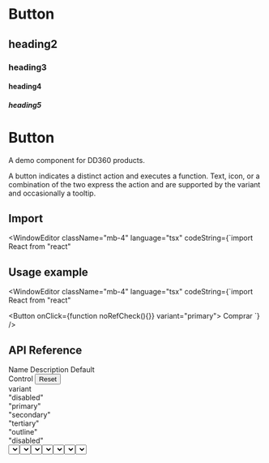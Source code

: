 # Button
## heading2
### heading3
#### heading4
##### heading5

# Button

A demo component for DD360 products.

A button indicates a distinct action and executes a function. Text, icon, or a combination of the two express the action and are supported by the variant and occasionally a tooltip.

## Import

<WindowEditor className="mb-4" language="tsx" codeString={`import React from "react"

## Usage example

<WindowEditor className="mb-4" language="tsx" codeString={`import React from "react"

<Button 
  onClick={function noRefCheck(){}} 
  variant="primary">
  Comprar
</Button>`} />

## API Reference

<Table>
    <Table.Header>
        <Table.HeaderRow>
            <Table.HeaderCell style={{ minWidth: 150 }}>Name</Table.HeaderCell>
            <Table.HeaderCell style={{ minWidth: 150 }}>Description</Table.HeaderCell>
            <Table.HeaderCell style={{ minWidth: 150 }}>Default</Table.HeaderCell>
            <Table.HeaderCell style={{ minWidth: 150 }}>
                <div className="flex justify-between items-center">
                    <span>Control</span>
                    <Button varian="outline">Reset</Button>
                </div>
            </Table.HeaderCell>
        </Table.HeaderRow>
    </Table.Header>
    <Table.Body>
        <Table.Row >
            <Table.Cell className="py-4">variant</Table.Cell>
            <Table.Cell className="py-4">
                <div className="grid grid-cols-3 gap-2" style={{ width: 'fit-content' }}>
                    <div className="rounded-sm p-1 bg-gray-50 border border-gray-200 text-gray-500" style={{ width: 'fit-content' }}>"disabled"</div>
                    <div className="rounded-sm p-1 bg-gray-50 border border-gray-200 text-gray-500" style={{ width: 'fit-content' }}>"primary"</div>
                    <div className="rounded-sm p-1 bg-gray-50 border border-gray-200 text-gray-500" style={{ width: 'fit-content' }}>"secondary"</div>
                    <div className="rounded-sm p-1 bg-gray-50 border border-gray-200 text-gray-500" style={{ width: 'fit-content' }}>"tertiary"</div>
                    <div className="rounded-sm p-1 bg-gray-50 border border-gray-200 text-gray-500" style={{ width: 'fit-content' }}>"outline"</div>
                </div>
            </Table.Cell>
            <Table.Cell className="py-4">
                <div className="rounded-sm p-1 bg-gray-50 border border-gray-200 text-gray-500" style={{ width: 'fit-content' }}>"disabled"</div>
            </Table.Cell>
            <Table.Cell className="py-4">
                <Select
                        variant="outlined"
                        rounded="lg"
                        optionsList={{
                            disabled: {
                                label: 'elige una opcion',
                                disabled: true
                            },
                            primary: {
                                label: 'Primary'
                            },
                            secondary: {
                                label: 'Secondary'
                            },
                            tertiary: {
                                label: 'tertiary',
                            }
                        }}
                    />
            </Table.Cell>
        </Table.Row>
        <Table.Row >
            <Table.Cell className="py-4">Children</Table.Cell>
            <Table.Cell className="py-4">
                <div className="grid grid-cols-3 gap-2" style={{ width: 'fit-content' }}>
                    <div className="rounded-sm p-1 bg-gray-50 border border-gray-200 text-gray-500" style={{ width: 'fit-content' }}>"disabled"</div>
                    <div className="rounded-sm p-1 bg-gray-50 border border-gray-200 text-gray-500" style={{ width: 'fit-content' }}>"primary"</div>
                    <div className="rounded-sm p-1 bg-gray-50 border border-gray-200 text-gray-500" style={{ width: 'fit-content' }}>"secondary"</div>
                    <div className="rounded-sm p-1 bg-gray-50 border border-gray-200 text-gray-500" style={{ width: 'fit-content' }}>"tertiary"</div>
                    <div className="rounded-sm p-1 bg-gray-50 border border-gray-200 text-gray-500" style={{ width: 'fit-content' }}>"outline"</div>
                </div>
            </Table.Cell>
            <Table.Cell className="py-4">
                <div className="rounded-sm p-1 bg-gray-50 border border-gray-200 text-gray-500" style={{ width: 'fit-content' }}>"disabled"</div>
            </Table.Cell>
            <Table.Cell className="py-4">
                <Select
                        variant="outlined"
                        rounded="lg"
                        optionsList={{
                            disabled: {
                                label: 'elige una opcion',
                                disabled: true
                            },
                            primary: {
                                label: 'Primary'
                            },
                            secondary: {
                                label: 'Secondary'
                            },
                            tertiary: {
                                label: 'tertiary',
                            }
                        }}
                    />
            </Table.Cell>
        </Table.Row>
        <Table.Row >
            <Table.Cell className="py-4">onClick</Table.Cell>
            <Table.Cell className="py-4">
                <div className="grid grid-cols-3 gap-2" style={{ width: 'fit-content' }}>
                    <div className="rounded-sm p-1 bg-gray-50 border border-gray-200 text-gray-500" style={{ width: 'fit-content' }}>"disabled"</div>
                    <div className="rounded-sm p-1 bg-gray-50 border border-gray-200 text-gray-500" style={{ width: 'fit-content' }}>"primary"</div>
                    <div className="rounded-sm p-1 bg-gray-50 border border-gray-200 text-gray-500" style={{ width: 'fit-content' }}>"secondary"</div>
                    <div className="rounded-sm p-1 bg-gray-50 border border-gray-200 text-gray-500" style={{ width: 'fit-content' }}>"tertiary"</div>
                    <div className="rounded-sm p-1 bg-gray-50 border border-gray-200 text-gray-500" style={{ width: 'fit-content' }}>"outline"</div>
                </div>
            </Table.Cell>
            <Table.Cell className="py-4">
                <div className="rounded-sm p-1 bg-gray-50 border border-gray-200 text-gray-500" style={{ width: 'fit-content' }}>"disabled"</div>
            </Table.Cell>
            <Table.Cell className="py-4">
                <Select
                        variant="outlined"
                        rounded="lg"
                        optionsList={{
                            disabled: {
                                label: 'elige una opcion',
                                disabled: true
                            },
                            primary: {
                                label: 'Primary'
                            },
                            secondary: {
                                label: 'Secondary'
                            },
                            tertiary: {
                                label: 'tertiary',
                            }
                        }}
                    />
            </Table.Cell>
        </Table.Row>
        <Table.Row >
            <Table.Cell className="py-4">Size</Table.Cell>
            <Table.Cell className="py-4">
                <div className="grid grid-cols-3 gap-2" style={{ width: 'fit-content' }}>
                    <div className="rounded-sm p-1 bg-gray-50 border border-gray-200 text-gray-500" style={{ width: 'fit-content' }}>"disabled"</div>
                    <div className="rounded-sm p-1 bg-gray-50 border border-gray-200 text-gray-500" style={{ width: 'fit-content' }}>"primary"</div>
                    <div className="rounded-sm p-1 bg-gray-50 border border-gray-200 text-gray-500" style={{ width: 'fit-content' }}>"secondary"</div>
                    <div className="rounded-sm p-1 bg-gray-50 border border-gray-200 text-gray-500" style={{ width: 'fit-content' }}>"tertiary"</div>
                    <div className="rounded-sm p-1 bg-gray-50 border border-gray-200 text-gray-500" style={{ width: 'fit-content' }}>"outline"</div>
                </div>
            </Table.Cell>
            <Table.Cell className="py-4">
                <div className="rounded-sm p-1 bg-gray-50 border border-gray-200 text-gray-500" style={{ width: 'fit-content' }}>"disabled"</div>
            </Table.Cell>
            <Table.Cell className="py-4">
                <Select
                        variant="outlined"
                        rounded="lg"
                        optionsList={{
                            disabled: {
                                label: 'elige una opcion',
                                disabled: true
                            },
                            primary: {
                                label: 'Primary'
                            },
                            secondary: {
                                label: 'Secondary'
                            },
                            tertiary: {
                                label: 'tertiary',
                            }
                        }}
                    />
            </Table.Cell>
        </Table.Row>
        <Table.Row >
            <Table.Cell className="py-4">Disabled</Table.Cell>
            <Table.Cell className="py-4">
                <div className="grid grid-cols-3 gap-2" style={{ width: 'fit-content' }}>
                    <div className="rounded-sm p-1 bg-gray-50 border border-gray-200 text-gray-500" style={{ width: 'fit-content' }}>"disabled"</div>
                    <div className="rounded-sm p-1 bg-gray-50 border border-gray-200 text-gray-500" style={{ width: 'fit-content' }}>"primary"</div>
                    <div className="rounded-sm p-1 bg-gray-50 border border-gray-200 text-gray-500" style={{ width: 'fit-content' }}>"secondary"</div>
                    <div className="rounded-sm p-1 bg-gray-50 border border-gray-200 text-gray-500" style={{ width: 'fit-content' }}>"tertiary"</div>
                    <div className="rounded-sm p-1 bg-gray-50 border border-gray-200 text-gray-500" style={{ width: 'fit-content' }}>"outline"</div>
                </div>
            </Table.Cell>
            <Table.Cell className="py-4">
                <div className="rounded-sm p-1 bg-gray-50 border border-gray-200 text-gray-500" style={{ width: 'fit-content' }}>"disabled"</div>
            </Table.Cell>
            <Table.Cell className="py-4">
                <Select
                        variant="outlined"
                        rounded="lg"
                        optionsList={{
                            disabled: {
                                label: 'elige una opcion',
                                disabled: true
                            },
                            primary: {
                                label: 'Primary'
                            },
                            secondary: {
                                label: 'Secondary'
                            },
                            tertiary: {
                                label: 'tertiary',
                            }
                        }}
                    />
            </Table.Cell>
        </Table.Row>
        <Table.Row >
            <Table.Cell className="py-4">isLoading</Table.Cell>
            <Table.Cell className="py-4">
                <div className="grid grid-cols-3 gap-2" style={{ width: 'fit-content' }}>
                    <div className="rounded-sm p-1 bg-gray-50 border border-gray-200 text-gray-500" style={{ width: 'fit-content' }}>"disabled"</div>
                    <div className="rounded-sm p-1 bg-gray-50 border border-gray-200 text-gray-500" style={{ width: 'fit-content' }}>"primary"</div>
                    <div className="rounded-sm p-1 bg-gray-50 border border-gray-200 text-gray-500" style={{ width: 'fit-content' }}>"secondary"</div>
                    <div className="rounded-sm p-1 bg-gray-50 border border-gray-200 text-gray-500" style={{ width: 'fit-content' }}>"tertiary"</div>
                    <div className="rounded-sm p-1 bg-gray-50 border border-gray-200 text-gray-500" style={{ width: 'fit-content' }}>"outline"</div>
                </div>
            </Table.Cell>
            <Table.Cell className="py-4">
                <div className="rounded-sm p-1 bg-gray-50 border border-gray-200 text-gray-500" style={{ width: 'fit-content' }}>"disabled"</div>
            </Table.Cell>
            <Table.Cell className="py-4">
                <div className="flex gap-4 items-center">
                    <Switch setToggle={() => {}} toggle />
                    <Text bold size="base">True</Text>
                </div>
            </Table.Cell>
        </Table.Row>
        <Table.Row >
            <Table.Cell className="py-4">ClassName</Table.Cell>
            <Table.Cell className="py-4">
                <div className="grid grid-cols-3 gap-2" style={{ width: 'fit-content' }}>
                    <div className="rounded-sm p-1 bg-gray-50 border border-gray-200 text-gray-500" style={{ width: 'fit-content' }}>"disabled"</div>
                    <div className="rounded-sm p-1 bg-gray-50 border border-gray-200 text-gray-500" style={{ width: 'fit-content' }}>"primary"</div>
                    <div className="rounded-sm p-1 bg-gray-50 border border-gray-200 text-gray-500" style={{ width: 'fit-content' }}>"secondary"</div>
                    <div className="rounded-sm p-1 bg-gray-50 border border-gray-200 text-gray-500" style={{ width: 'fit-content' }}>"tertiary"</div>
                    <div className="rounded-sm p-1 bg-gray-50 border border-gray-200 text-gray-500" style={{ width: 'fit-content' }}>"outline"</div>
                </div>
            </Table.Cell>
            <Table.Cell className="py-4">
                <div className="rounded-sm p-1 bg-gray-50 border border-gray-200 text-gray-500" style={{ width: 'fit-content' }}>"disabled"</div>
            </Table.Cell>
            <Table.Cell className="py-4">
                <div className="flex gap-4 items-center">
                    <Switch setToggle={() => {}} />
                    <Text bold size="base">False</Text>
                </div>
            </Table.Cell>
        </Table.Row>
        <Table.Row>
            <Table.Cell className="py-4">Padding</Table.Cell>
            <Table.Cell className="py-4">
                <div className="grid grid-cols-3 gap-2" style={{ width: 'fit-content' }}>
                    <div className="rounded-sm p-1 bg-gray-50 border border-gray-200 text-gray-500" style={{ width: 'fit-content' }}>"disabled"</div>
                    <div className="rounded-sm p-1 bg-gray-50 border border-gray-200 text-gray-500" style={{ width: 'fit-content' }}>"primary"</div>
                    <div className="rounded-sm p-1 bg-gray-50 border border-gray-200 text-gray-500" style={{ width: 'fit-content' }}>"secondary"</div>
                    <div className="rounded-sm p-1 bg-gray-50 border border-gray-200 text-gray-500" style={{ width: 'fit-content' }}>"tertiary"</div>
                    <div className="rounded-sm p-1 bg-gray-50 border border-gray-200 text-gray-500" style={{ width: 'fit-content' }}>"outline"</div>
                </div>
            </Table.Cell>
            <Table.Cell className="py-4">
                <div className="rounded-sm p-1 bg-gray-50 border border-gray-200 text-gray-500" style={{ width: 'fit-content' }}>"disabled"</div>
            </Table.Cell>
            <Table.Cell className="py-4">
                <Select
                        variant="outlined"
                        rounded="lg"
                        optionsList={{
                            disabled: {
                                label: 'Choose option...',
                                disabled: true
                            },
                            primary: {
                                label: 'Primary'
                            },
                            secondary: {
                                label: 'Secondary'
                            },
                            tertiary: {
                                label: 'tertiary',
                            }
                        }}
                    />
            </Table.Cell>
        </Table.Row>
        <Table.Row>
            <Table.Cell className="py-4">fontWeight</Table.Cell>
            <Table.Cell className="py-4">
                <div className="grid grid-cols-3 gap-2" style={{ width: 'fit-content' }}>
                    <div className="rounded-sm p-1 bg-gray-50 border border-gray-200 text-gray-500" style={{ width: 'fit-content' }}>"disabled"</div>
                    <div className="rounded-sm p-1 bg-gray-50 border border-gray-200 text-gray-500" style={{ width: 'fit-content' }}>"primary"</div>
                    <div className="rounded-sm p-1 bg-gray-50 border border-gray-200 text-gray-500" style={{ width: 'fit-content' }}>"secondary"</div>
                    <div className="rounded-sm p-1 bg-gray-50 border border-gray-200 text-gray-500" style={{ width: 'fit-content' }}>"tertiary"</div>
                    <div className="rounded-sm p-1 bg-gray-50 border border-gray-200 text-gray-500" style={{ width: 'fit-content' }}>"outline"</div>
                </div>
            </Table.Cell>
            <Table.Cell className="py-4">
                <div className="rounded-sm p-1 bg-gray-50 border border-gray-200 text-gray-500" style={{ width: 'fit-content' }}>"disabled"</div>
            </Table.Cell>
            <Table.Cell className="py-4">
                <Select
                        variant="outlined"
                        rounded="lg"
                        optionsList={{
                            disabled: {
                                label: 'elige una opcion',
                                disabled: true
                            },
                            primary: {
                                label: 'Primary'
                            },
                            secondary: {
                                label: 'Secondary'
                            },
                            tertiary: {
                                label: 'tertiary',
                            }
                        }}
                    />
            </Table.Cell>
        </Table.Row>
    </Table.Body>
</Table>
